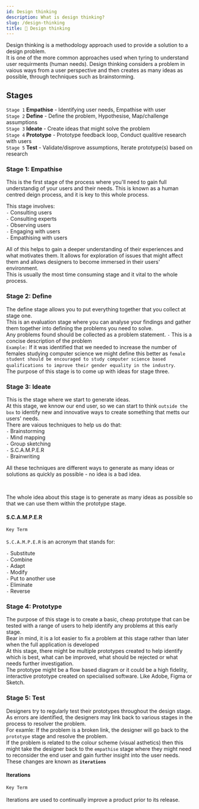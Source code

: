 ```yaml
---
id: Design thinking
description: What is design thinking?
slug: /design-thinking
title: 🎨 Design thinking
---
```


Design thinking is a methodology approach used to provide a solution to a design problem.  <br />
It is one of the more common approaches used when tyring to understand user requirments (human needs). Design thinking considers a problem in vaious ways from a user perspective and then creates as many ideas as possible, through techniques such as brainstorming. 

## Stages

`Stage 1` **Empathise** - Identifying user needs, Empathise with user <br />
`Stage 2` **Define** - Define the problem, Hypothesise, Map/challenge assumptions <br />
`Stage 3` **Ideate** - Create ideas that might solve the problem <br />
`Stage 4` **Prototype** - Prototype feedback loop, Conduct qualitive research with users <br />
`Stage 5` **Test** - Validate/disprove assumptions, Iterate prototype(s) based on research <br />

### Stage 1: Empathise
This is the first stage of the process where you'll need to gain full understandig of your users  and their needs. This is known as a human centred deign process, and it is key to this whole process. <br />

This stage involves: <br />
` - ` Consulting users <br />
` - ` Consulting experts <br />
` - ` Observing users <br />
` - ` Engaging with users <br />
` - ` Empathising with users <br />

All of this helps to gain a deeper understanding of their experiences and what motivates them. It allows for exploration of issues that might affect them and allows designers to become immersed in their users' environment. <br />
This is usually the most time consuming stage and it vital to the whole process. 

### Stage 2: Define

The define stage allows you to put everything together that you collect at stage one. <br />
This is an evaluation stage where you can analyse your findings and gather them together into defining the problems you need to solve. <br />
Any problems found should be collected as a problem statement. `-` This is a concise description of the problem <br />
`Example:` If it was identified that we needed to increase the number of females studying computer science we might define this better as `female student should be encouraged to study computer science based qualifications to improve their gender equality in the industry`. <br />
The purpose of this stage is to come up with ideas for stage three. 


### Stage 3: Ideate

This is the stage where we start to generate ideas. <br />
At this stage, we knnow our end user, so we can start to think `outside the box` to identify new and innovative ways to create something that metts our users' needs.  <br />
There are vaious techniques to help us do that: <br />
` - ` Brainstorming <br />
` - ` Mind mapping <br />
` - ` Group sketching <br />
` - ` S.C.A.M.P.E.R <br />
` - ` Brainwriting <br />

All these techniques are different ways to generate as many ideas or solutions as quickly as possible - no idea is a bad idea. <br />

<br />

The whole idea about this stage is to generate as many ideas as possible so that we can use them within the prototype stage. 

#### S.C.A.M.P.E.R
<code className="pinknumbercode">Key Term</code> <br />
<br />
<code className="greennumbercode">S.C.A.M.P.E.R</code> is an acronym that stands for:  <br />

` - ` Substitute <br />
` - ` Combine <br />
` - ` Adapt <br />
` - ` Modify <br />
` - ` Put to another use <br />
` - ` Eliminate <br />
` - ` Reverse <br />

### Stage 4: Prototype
The purpose of this stage is to create a basic, cheap prototype that can be tested with a range of users to help identify any problems at this early stage.  <br />
Bear in mind, it is a lot easier to fix a problem at this stage rather than later when the full application is developed <br />
At this stage, there might be multiple prototypes created to help identify which is best, what can be improved, what should be rejected or what needs further investigation. <br />
The prototype might be a flow based diagram or it could be a high fidelity, interactive prototype created on specialised software. Like Adobe, Figma or Sketch. <br />


### Stage 5: Test
Designers try to regularly test their prototypes throughout the design stage. As errors are identified, the designers may link back to various stages in the process to resolver the problem. <br />
For examle: If the problem is a broken link, the designer will go back to the `prototype` stage and resolve the problem.  <br />
If the problem is related to the colour scheme (visual asthetics) then this might take the designer back to the `empathise` stage where they might need to reconsider the end user and gain further insight into the user needs. <br />
These changes are known as **`iterations`**

#### Iterations
<code className="pinknumbercode">Key Term</code> <br />
<br />
Iterations are used to continually improve a product prior to its release.

